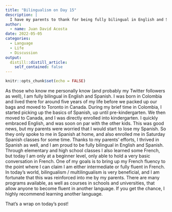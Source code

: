 ```yaml
---
title: "Bilingualism on Day 15"
description: |
  I have my parents to thank for being fully bilingual in English and Spanish.
author:
  - name: Juan David Acosta
date: 2022-05-05
categories:
  - Language
  - Life
  - Discussion
output:
  distill::distill_article:
    self_contained: false
---
```



```r
knitr::opts_chunk$set(echo = FALSE)
```

As those who know me personally know (and probably my Twitter followers as well), I am fully bilingual in English and Spanish. I was born in Colombia and lived there for around five years of my life before we packed up our bags and moved to Toronto in Canada. During my brief time in Colombia, I started picking up the basics of Spanish, up until pre-kindergarten. We then moved to Canada, and I was directly enrolled into kindergarten. I quickly embraced English, and was soon on par with the other kids. This was good news, but my parents were worried that I would start to lose my Spanish. So they only spoke to me in Spanish at home, and also enrolled me in Saturday Spanish classes for some time. Thanks to my parents' efforts, I thrived in Spanish as well, and I am proud to be fully bilingual in English and Spanish. Through elementary and high school classes I also learned some French, but today I am only at a beginner level, only able to hold a very basic conversation in French. One of my goals is to bring up my French fluency to the point where I can claim I am either intermediate or fully fluent in French. In today's world, bilingualism / multilingualism is very beneficial, and I am fortunate that this was reinforced into me by my parents. There are many programs available, as well as courses in schools and universities, that allow anyone to become fluent in another language. If you get the chance, I highly recommend learning another language.

That's a wrap on today's post!
